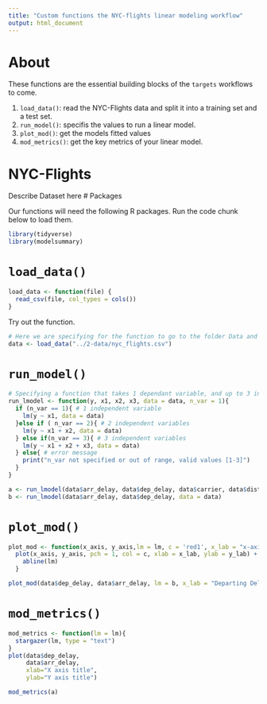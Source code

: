 ```yaml
---
title: "Custom functions the NYC-flights linear modeling workflow"
output: html_document
---
```



# About



 These functions are the essential building blocks of the `targets` workflows to come.

1. `load_data()`: read the NYC-Flights data and split it into a training set and a test set.
2. `run_model()`: specifis the values to run a linear model.
3. `plot_mod()`: get the models fitted values
4. `mod_metrics()`: get the key metrics of your linear model.


# NYC-Flights

Describe Dataset here 
# Packages

Our functions will need the following R packages. Run the code chunk below to load them.

```r

library(tidyverse)
library(modelsummary)

```


# `load_data()`

```r
load_data <- function(file) {
  read_csv(file, col_types = cols())
}
```

Try out the function.

```r
# Here we are specifying for the function to go to the folder Data and load the nyc_flights file.
data <- load_data("../2-data/nyc_flights.csv")
```

# `run_model()`

```r
# Specifying a function that takes 1 dependant variable, and up to 3 independent ones 
run_lmodel <- function(y, x1, x2, x3, data = data, n_var = 1){
  if (n_var == 1){ # 1 independent variable
    lm(y ~ x1, data = data)
  }else if ( n_var == 2){ # 2 independent variables
    lm(y ~ x1 + x2, data = data)
  } else if(n_var == 3){ # 3 independent variables
    lm(y ~ x1 + x2 + x3, data = data)
  } else{ # error message
    print("n_var not specified or out of range, valid values [1-3]")
  }
}
```

```r
a <- run_lmodel(data$arr_delay, data$dep_delay, data$carrier, data$distance, data = data, n_var = 3)
b <- run_lmodel(data$arr_delay, data$dep_delay, data = data)
```


# `plot_mod()`

```r
plot_mod <- function(x_axis, y_axis,lm = lm, c = 'red1', x_lab = "x-axis", y_lab = "y-axis"){
  plot(x_axis, y_axis, pch = 1, col = c, xlab = x_lab, ylab = y_lab) + 
    abline(lm)
  }
```


```r
plot_mod(data$dep_delay, data$arr_delay, lm = b, x_lab = "Departing Delay", y_lab = "Arriving Delay")
```
# `mod_metrics()`

```r
mod_metrics <- function(lm = lm){
  stargazer(lm, type = "text")
}
plot(data$dep_delay, 
     data$arr_delay, 
     xlab="X axis title",
     ylab="Y axis title")
```

```r
mod_metrics(a)
```



